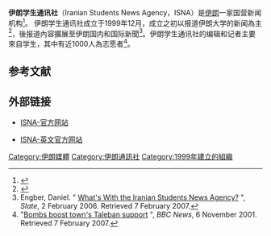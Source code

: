{{Infobox organization
| name     = 伊朗学生通讯社<br>ایسنا
| logo     = ISNA logo.jpg
| founded          = 1999年11月
| founder          = {{link-en|Abolfazl Fateh}}
| motto            = One student, one correspondent
| website          = http://www.isna.ir/
}}'''伊朗学生通讯社'''（Iranian Students News Agency，ISNA）是[[伊朗|伊朗]]一家国营新闻机构<ref>{{Cite web|title=Iran launches missiles at US military facilities in Iraq: US official|url=https://abcnews.go.com/International/iran-launches-missiles-us-air-bases-iraq-us/story?id=68130625|accessdate=7 January 2020|date=7 January 2020|archive-date=2020-01-07|archive-url=https://web.archive.org/web/20200107233750/https://abcnews.go.com/International/iran-launches-missiles-us-air-bases-iraq-us/story?id=68130625|dead-url=no}}</ref>。 伊朗学生通讯社成立于1999年12月，成立之初以报道伊朗大学的新闻為主<ref name="bbc">{{Cite web|title=Media Environment Guide: Iran|url=http://www.combatfilms.com/mediaoperations/Media%20Environment%20Guide%20Iran.pdf|accessdate=7 September 2014|date=30 July 2009|work=BBC Monitoring|archiveurl=https://web.archive.org/web/20140801201438/http://www.combatfilms.com/mediaoperations/Media%20Environment%20Guide%20Iran.pdf|archivedate=1 August 2014}}</ref>，後报道內容擴展至伊朗国内和国际新聞<ref name="slate">Engber, Daniel. "
[http://www.slate.com/id/2135342/ What's With the Iranian Students News Agency?] {{Wayback|url=http://www.slate.com/id/2135342/ |date=20110816054426 }}", ''Slate'', 2 February 2006. Retrieved 7 February 2007.</ref>。伊朗学生通讯社的编辑和记者主要來自学生，其中有近1000人為志愿者<ref>"[http://news.bbc.co.uk/1/hi/world/south_asia/1641414.stm Bombs boost town's Taleban support] {{Wayback|url=http://news.bbc.co.uk/1/hi/world/south_asia/1641414.stm |date=20030301035330 }}", ''BBC News'', 6 November 2001. Retrieved 7 February 2007.</ref>。

==参考文献==
{{reflist}}

== 外部链接 ==

* {{In lang|fa}} [http://www.isna.ir/ ISNA-官方网站] {{Wayback|url=http://www.isna.ir/ |date=20190521004025 }}
* [http://en.isna.ir/ ISNA-英文官方网站] {{Wayback|url=http://en.isna.ir/ |date=20210606124314 }}

[[Category:伊朗媒體|Category:伊朗媒體]]
[[Category:伊朗通訊社|Category:伊朗通訊社]]
[[Category:1999年建立的組織|Category:1999年建立的組織]]